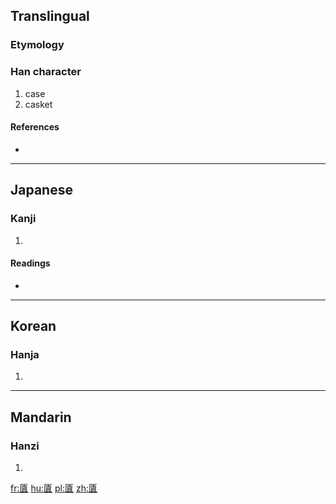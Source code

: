 ==Translingual==

===Etymology===
{{Han compound|匚|賣|c1=s|c2=p|ls=psc}}

===Han character===
{{Han char|rn=22|rad=匚|as=15|sn=17|four=|canj=尸土田金 (SGWC)}}

# case
# casket

====References====
* {{Han ref|kx=0154.300|dkj=02662|dj=0347.020|hdz=10090.130|uh=5335|ud=21301}}

----

==Japanese==

===Kanji===
{{ja-kanji|grade=|rs=匚15}}

# {{defn|lang=ja|sort=匚15}}

====Readings====
* {{ja-readings|on=[[とく]] (toku), [[どく]] (doku)|kun=[[ひつ]] (hitsu), [[はこ]] (hako)}}

----

==Korean==

===Hanja===
{{ko-hanja|hangeul=독|rv=dok|mr=tok}}

# {{defn|lang=ko|sort=匚15}}

----

==Mandarin==

===Hanzi===
{{cmn-hanzi|pin=[[dú]] ([[du2]])|wg=tu<sup>2</sup>}}

# {{defn|lang=cmn|sort=匚15}}

[[fr:匵]]
[[hu:匵]]
[[pl:匵]]
[[zh:匵]]